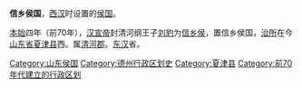 '''信乡侯国'''，[[西汉|西汉]]时设置的[[侯国|侯国]]。

[[本始|本始]]四年（前70年），[[汉宣帝|汉宣帝]]封清河纲王子[[刘豹|刘豹]]为[[信乡侯|信乡侯]]，置信乡侯国，[[治所|治所]]在今[[山东省|山东省]][[夏津县|夏津县]]西。属[[清河郡|清河郡]]。[[东汉|东汉]]省。

{{汉朝行政区划小作品}}
[[Category:山东侯国|Category:山东侯国]]
[[Category:德州行政区划史|Category:德州行政区划史]]
[[Category:夏津县|Category:夏津县]]
[[Category:前70年代建立的行政区划|Category:前70年代建立的行政区划]]